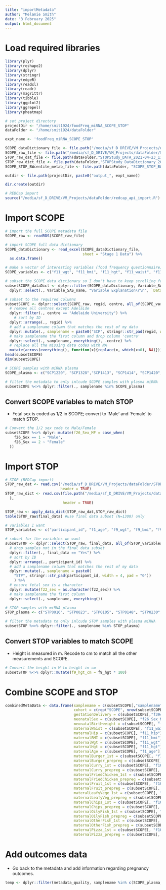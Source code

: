 ```yaml
---
title: "importMetadata"
author: "Melanie Smith"
date: "3 February 2025"
output: html_document
---
```



# Load required libraries
```r
library(plyr)
library(reshape2)
library(dplyr)
library(stringr)
library(edgeR)
library(readxl)
library(readr)
library(magrittr)
library(tibble)
library(ggplot2)
library(ggrepel)
library(pheatmap)

# set project directory
projectDir <- "/home/smit1924/foodFreq_miRNA_SCOPE_STOP"
dataFolder <- "/home/smit1924/dataFolder"

expt_name <- 'foodFreq_miRNA_SCOPE_STOP'

SCOPE_dataDictionary_file <- file.path("/media/sf_D_DRIVE/VM_Projects/dataFolder/Data_dictionary_FINAL_DISTR_updated_130215_biomarker_SNP.xlsx")
SCOPE_raw_file <- file.path("/media/sf_D_DRIVE/VM_Projects/dataFolder/SCOPE_full_raw_20141201.rds")
STOP_raw_dat_file <- file.path(dataFolder,"STOPStudy_DATA_2021-04-23_1151.csv")
STOP_raw_dict_file <- file.path(dataFolder,"STOPStudy_DataDictionary_2021-04-23.csv")
SCOPE_STOP_BWcentile_metab_file <- file.path(dataFolder, "SCOPE_STOP_BWcentile_metab.csv")

outdir <- file.path(projectDir, paste0("output_", expt_name))

dir.create(outdir)

# REDCap import
source("/media/sf_D_DRIVE/VM_Projects/dataFolder/redcap_api_import.R")

```

# Import SCOPE
```r

# import the full SCOPE metadata file
SCOPE_raw <- readRDS(SCOPE_raw_file)

# import SCOPE full data dictionary
SCOPE_dataDictionary <- read_excel(SCOPE_dataDictionary_file,
                                   sheet = "Stage 1 Data") %>%
  as.data.frame()

# make a vector of interesting variables (food frequency questionnaire)
SCOPE_variables <- c("f11_wgt", "f11_bmi", "f11_hgt", "f11_waist", "f11_hip", "f26_Sex", "f1_age", "f39c_final_del_gest", "f26_Birthwgt",  "f10_burger_1st_vst", "f10_burger_1m_prepreg", "f19_burger_2nd_vst","f19_curry_2nd_vst", "f10_curry_1st_vst", "f10_curry_1m_prepreg", "f19_fried_chicken_2nd_vst", "f10_fried_chicken_1st_vst", "f10_fried_chicken_1m_prepreg", "f19_fruit_2nd_vst", "f10_fruit_1st_vst", "f10_fruit_1m_prepreg", "f19_leafy_vege_2nd_vst", "f10_leafy_vege_1st_vst", "f10_leafy_vege_1m_prepreg", "f19_chips_2nd_vst", "f10_chips_1st_vst", "f10_chips_1m_prepreg", "f19_oily_fish_2nd_vst", "f10_oily_fish_1st_vst", "f10_oily_fish_1m_prepreg", "f19_oth_fish_2nd_vst", "f10_oth_fish_1st_vst", "f10_oth_fish_1m_prepreg", "f19_pizza_2nd_vst", "f10_pizza_1st_vst", "f10_pizza_1m_prepreg", "f10_multivit_1st_vst", "f19_multivit_2nd_vst", "f10_multivit_1st_trim", "f10_multivit_prepreg", "f10c_burger_1st_vst", "f10c_burger_1m_prepreg", "f19c_burger_2nd_vst", "f19c_curry_2nd_vst", "f10c_curry_1st_vst", "f10c_curry_1m_prepreg", "f19c_fried_chicken_2nd_vst", "f10c_fried_chicken_1st_vst", "f10c_fried_chicken_1m_prepreg", "f19c_fruit_2nd_vst", "f10c_fruit_1st_vst", "f10c_fruit_1st_vst_4gp", "f10c_fruit_1m_prepreg", "f19c_leafy_vege_2nd_vst", "f10c_leafy_vege_1st_vst", "f10c_leafy_vege_1m_prepreg", "f19c_chips_2nd_vst", "f10c_chips_1st_vst", "f10c_chips_1m_prepreg", "f19c_oily_fish_2nd_vst", "f10c_oily_fish_1st_vst", "f10c_oily_fish_1m_prepreg", "f19c_oth_fish_2nd_vst", "f10c_oth_fish_1st_vst", "f10c_oth_fish_1m_prepreg", "f19c_pizza_2nd_vst", "f10c_pizza_1st_vst", "f10c_pizza_1m_prepreg")

# subset the SCOPE data dictionary so I don't have to keep scrolling for the variable explanations
subsetSCOPE_dataDict <- dplyr::filter(SCOPE_dataDictionary, Variable_SAS_name %in% SCOPE_variables) %>%
  dplyr::select(., Variable_SAS_name, "Variable Explanation\r\n", `Database Categories`)

# subset to the required columns
subsetSCOPE <- dplyr::select(SCOPE_raw, regid, centre, all_of(SCOPE_variables)) %>% 
  # remove all centres except Adelaide
  dplyr::filter(., centre == "Adelaide University") %>% 
    # sort by ID
  dplyr::arrange(., regid) %>% 
  # add a samplename column that matches the rest of my data
  dplyr::mutate(., samplename = paste0("SCP", stringr::str_pad(regid, width=4, pad="0"))) %>%
  # make samplename the first column and drop column 'centre'
  dplyr::select(., samplename, everything(), -centre) %>% 
  # replace all the missing data codes with NA
  mutate(across(everything(), function(x){replace(x, which(x<0), NA)}))
head(subsetSCOPE)
dim(subsetSCOPE)

# SCOPE samples with miRNA plasma
SCOPE_plasma <- c("SCP1220", "SCP1328","SCP1413", "SCP1414", "SCP1420", "SCP1421", "SCP1724", "SCP3412", "SCP3492", "SCP3580", "SCP3628", "SCP3637", "SCP3660", "SCP3738", "SCP3780", "SCP3825", "SCP3843", "SCP3847", "SCP3852", "SCP3872", "SCP3875", "SCP3877", "SCP3928", "SCP3929", "SCP3938", "SCP3940", "SCP3954", "SCP3962", "SCP3992", "SCP4010", "SCP4041", "SCP4059", "SCP4060", "SCP4073", "SCP4139", "SCP4148", "SCP4154", "SCP4157", "SCP4164", "SCP4177", "SCP4195", "SCP4196", "SCP4319", "SCP4378", "SCP4536", "SCP4538", "SCP4565", "SCP4578", "SCP4706", "SCP4726", "SCP4733", "SCP4748", "SCP4809", "SCP4913")

# filter the metadata to only inlcude SCOPE samples with plasma miRNA
subsetSCOPE %<>% dplyr::filter(., samplename %in% SCOPE_plasma)


```

## Convert SCOPE variables to match STOP
- Fetal sex is coded as 1/2 in SCOPE; convert to 'Male' and 'Female' to match STOP.  

```r
# Convert the 1/2 sex code to Male/Female
subsetSCOPE %<>% dplyr::mutate(f26_Sex_MF = case_when(
    f26_Sex == 1 ~ "Male",
    f26_Sex == 2 ~ "Female"
  ))

```


# Import STOP

```r

# STOP (REDCap import)
STOP_raw_dat <- read.csv("/media/sf_D_DRIVE/VM_Projects/dataFolder/STOPStudy_DATA_2021-04-23_1151.csv",
                         header = TRUE)
STOP_raw_dict <- read.csv(file.path("/media/sf_D_DRIVE/VM_Projects/dataFolder/STOPStudy_DataDictionary_2021-04-23.csv"
  ),
                          header = TRUE)

STOP_raw <- apply_data_dict(STOP_raw_dat,STOP_raw_dict)
table(STOP_raw$final_data) #use final data subset (N=1300) only

# variables I want
STOP_variables <- c("participant_id", "f1_age", "f9_wgt", "f9_bmi", "f9_hgt", "f9_waist", "f9_hip", "f11_age", "f22_sex", "f22_gestw_del", "f22_birthwgt", "f8_burgers_1st_trim", "f8_burgers_prepreg", "f8_curry_1st_trim", "f8_curry_prepreg", "f8_chicken_1st_trim", "f8_chicken_prepreg", "f8_fruit_1st_trim", "f8_fruit_prepreg", "f8_leafy_vege_1st_trim", "f8_leafy_vege_prepreg", "f8_chips_1st_trim", "f8_chips_prepreg", "f8_oily_fish_1st_trim", "f8_oily_fish_prepreg", "f8_oth_fish_1st_trim", "f8_oth_fish_prepreg", "f8_pizza_1st_trim", "f8_pizza_prepreg")

# subset for the variables we want
subsetSTOP <- dplyr::select(STOP_raw, final_data, all_of(STOP_variables)) %>%
  # drop samples not in the final data subset
  dplyr::filter(., final_data == "Yes") %>% 
  # sort by ID
  dplyr::arrange(., participant_id) %>% 
  # add a samplename column that matches the rest of my data
  dplyr::mutate(., samplename = paste0(
    "STP", stringr::str_pad(participant_id, width = 4, pad = "0"))
    ) %>%
  # ensure fetal sex is a character
  dplyr::mutate(f22_sex = as.character(f22_sex)) %>%
  # make samplename the first column
  dplyr::select(., samplename, everything())

# STOP samples with miRNA plasma
STOP_plasma <- c("STP0016", "STP0023", "STP0105", "STP0148", "STP0230", "STP0275", "STP0282", "STP0378", "STP0582", "STP0583", "STP0593", "STP0596", "STP0636", "STP0677", "STP0692", "STP0761", "STP0788", "STP0795", "STP0798", "STP0852", "STP0867", "STP0888", "STP0903", "STP0912", "STP0932", "STP0944", "STP1002", "STP1082", "STP1087", "STP1206")

# filter the metadata to only inlcude STOP samples with plasma miRNA
subsetSTOP %<>% dplyr::filter(., samplename %in% STOP_plasma)
```

## Convert STOP variables to match SCOPE
- Height is measured in m. Recode to cm to match all the other measurements and SCOPE.    

```r
# Convert the height in M to height in cm
subsetSTOP %<>% dplyr::mutate(f9_hgt_cm = f9_hgt * 100)

```

# Combine SCOPE and STOP

```r

combinedMetaData <- data.frame(samplename = c(subsetSCOPE[,"samplename"], subsetSTOP[,"samplename"]),
                               cohort = c(rep("SCOPE", nrow(subsetSCOPE)), rep("STOP", nrow(subsetSTOP))),
                               gestationDelivery = c(subsetSCOPE[,"f39c_final_del_gest"], subsetSTOP[,"f22_gestw_del"]),
                               neonatalSex = c(subsetSCOPE[, "f26_Sex_MF"], subsetSTOP[, "f22_sex"]),
                               neonatalBirthweight = c(subsetSCOPE[, "f26_Birthwgt"], subsetSTOP[, "f22_birthwgt"]),
                               maternalWaist = c(subsetSCOPE[, "f11_waist"], subsetSTOP[, "f9_waist"]),
                               maternalHip = c(subsetSCOPE[, "f11_hip"], subsetSTOP[, "f9_hip"]),
                               maternalBMI = c(subsetSCOPE[, "f11_bmi"], subsetSTOP[, "f9_bmi"]),
                               maternalWgt = c(subsetSCOPE[, "f11_wgt"], subsetSTOP[, "f9_wgt"]),
                               maternalHgt = c(subsetSCOPE[, "f11_hgt"], subsetSTOP[, "f9_hgt_cm"]),
                               maternalAge = c(subsetSCOPE[, "f1_age"], subsetSTOP[, "f1_age"]),
                               maternalBurger_1st = c(subsetSCOPE[, "f10_burger_1st_vst"], subsetSTOP[, "f8_burgers_1st_trim"]),
                               maternalBurger_prepreg = c(subsetSCOPE[, "f10_burger_1m_prepreg"], subsetSTOP[, "f8_burgers_prepreg"]),
                               maternalCurry_1st = c(subsetSCOPE[, "f10_curry_1st_vst"], subsetSTOP[, "f8_curry_1st_trim"]),
                               maternalCurry_prepreg = c(subsetSCOPE[, "f10_curry_1m_prepreg"], subsetSTOP[, "f8_curry_prepreg"]),
                               maternalFriedChicken_1st = c(subsetSCOPE[, "f10_fried_chicken_1st_vst"], subsetSTOP[, "f8_chicken_1st_trim"]),
                               maternalFriedChicken_prepreg = c(subsetSCOPE[, "f10_fried_chicken_1m_prepreg"], subsetSTOP[, "f8_chicken_prepreg"]),
                               maternalFruit_1st = c(subsetSCOPE[, "f10_fruit_1st_vst"], subsetSTOP[, "f8_fruit_1st_trim"]),
                               maternalFruit_prepreg = c(subsetSCOPE[, "f10_fruit_1m_prepreg"], subsetSTOP[, "f8_fruit_prepreg"]),
                               materalLeafyVege_1st = c(subsetSCOPE[, "f10_leafy_vege_1st_vst"], subsetSTOP[, "f8_leafy_vege_1st_trim"]),
                               maternalLeafyVeg_prepreg = c(subsetSCOPE[, "f10_leafy_vege_1m_prepreg"], subsetSTOP[, "f8_leafy_vege_prepreg"]),
                               maternalChips_1st = c(subsetSCOPE[, "f10_chips_1st_vst"], subsetSTOP[, "f8_chips_1st_trim"]),
                               maternalChips_prepreg = c(subsetSCOPE[, "f10_chips_1m_prepreg"], subsetSTOP[, "f8_chips_prepreg"]),
                               maternalOilyFish_1st = c(subsetSCOPE[, "f10_oily_fish_1st_vst"], subsetSTOP[, "f8_oily_fish_1st_trim"]),
                               maternalOilyFish_prepreg = c(subsetSCOPE[, "f10_oily_fish_1m_prepreg"], subsetSTOP[, "f8_oily_fish_prepreg"]),
                               maternalOtherFish_1st = c(subsetSCOPE[, "f10_oth_fish_1st_vst"], subsetSTOP[, "f8_oth_fish_1st_trim"]),
                               maternalOtherFish_prepreg = c(subsetSCOPE[, "f10_oth_fish_1m_prepreg"], subsetSTOP[, "f8_oth_fish_prepreg"]),
                               maternalPizza_1st = c(subsetSCOPE[, "f10_pizza_1st_vst"], subsetSTOP[, "f8_pizza_1st_trim"]),
                               maternalPizza_prepreg = c(subsetSCOPE[, "f10_pizza_1m_prepreg"], subsetSTOP[, "f8_pizza_prepreg"]))


```

# Add outcomes data
- Go back to the metadata and add information regarding pregnancy outcomes.  
```r

temp <- dplyr::filter(metadata_quality, samplename %in% c(SCOPE_plasma, STOP_plasma))
```

